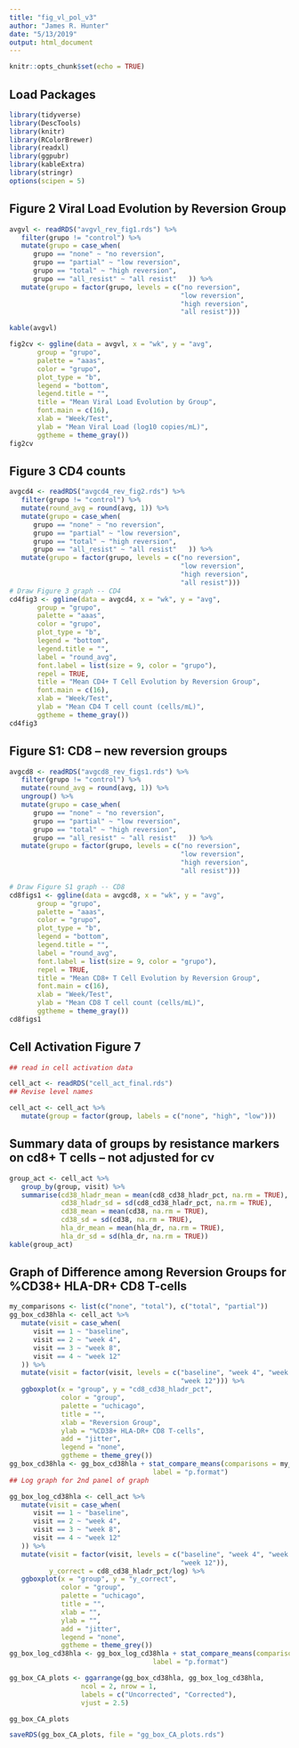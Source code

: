 ```yaml
---
title: "fig_vl_pol_v3"
author: "James R. Hunter"
date: "5/13/2019"
output: html_document
---
```


```r
knitr::opts_chunk$set(echo = TRUE)
```

## Load Packages

```r
library(tidyverse)
library(DescTools)
library(knitr)
library(RColorBrewer)
library(readxl)
library(ggpubr)
library(kableExtra)
library(stringr)
options(scipen = 5)
```

## Figure 2 Viral Load Evolution by Reversion Group 

```r
avgvl <- readRDS("avgvl_rev_fig1.rds") %>% 
   filter(grupo != "control") %>% 
   mutate(grupo = case_when(
      grupo == "none" ~ "no reversion",
      grupo == "partial" ~ "low reversion",
      grupo == "total" ~ "high reversion",
      grupo == "all_resist" ~ "all resist"   )) %>% 
   mutate(grupo = factor(grupo, levels = c("no reversion", 
                                           "low reversion",
                                           "high reversion",
                                           "all resist")))

kable(avgvl)

fig2cv <- ggline(data = avgvl, x = "wk", y = "avg", 
       group = "grupo", 
       palette = "aaas", 
       color = "grupo",
       plot_type = "b", 
       legend = "bottom",
       legend.title = "",
       title = "Mean Viral Load Evolution by Group", 
       font.main = c(16),
       xlab = "Week/Test", 
       ylab = "Mean Viral Load (log10 copies/mL)", 
       ggtheme = theme_gray())
fig2cv

```

## Figure 3 CD4 counts

```r
avgcd4 <- readRDS("avgcd4_rev_fig2.rds") %>% 
   filter(grupo != "control") %>% 
   mutate(round_avg = round(avg, 1)) %>% 
   mutate(grupo = case_when(
      grupo == "none" ~ "no reversion",
      grupo == "partial" ~ "low reversion",
      grupo == "total" ~ "high reversion",
      grupo == "all_resist" ~ "all resist"   )) %>% 
   mutate(grupo = factor(grupo, levels = c("no reversion", 
                                           "low reversion",
                                           "high reversion",
                                           "all resist")))
# Draw Figure 3 graph -- CD4
cd4fig3 <- ggline(data = avgcd4, x = "wk", y = "avg", 
       group = "grupo", 
       palette = "aaas", 
       color = "grupo",
       plot_type = "b", 
       legend = "bottom",
       legend.title = "",
       label = "round_avg",
       font.label = list(size = 9, color = "grupo"),
       repel = TRUE,
       title = "Mean CD4+ T Cell Evolution by Reversion Group", 
       font.main = c(16),
       xlab = "Week/Test", 
       ylab = "Mean CD4 T cell count (cells/mL)", 
       ggtheme = theme_gray())
cd4fig3
```

## Figure S1: CD8 -- new reversion groups


```r
avgcd8 <- readRDS("avgcd8_rev_figs1.rds") %>% 
   filter(grupo != "control") %>% 
   mutate(round_avg = round(avg, 1)) %>% 
   ungroup() %>% 
   mutate(grupo = case_when(
      grupo == "none" ~ "no reversion",
      grupo == "partial" ~ "low reversion",
      grupo == "total" ~ "high reversion",
      grupo == "all_resist" ~ "all resist"   )) %>% 
   mutate(grupo = factor(grupo, levels = c("no reversion", 
                                           "low reversion",
                                           "high reversion",
                                           "all resist")))

# Draw Figure S1 graph -- CD8
cd8figs1 <- ggline(data = avgcd8, x = "wk", y = "avg", 
       group = "grupo", 
       palette = "aaas", 
       color = "grupo",
       plot_type = "b", 
       legend = "bottom",
       legend.title = "",
       label = "round_avg",
       font.label = list(size = 9, color = "grupo"),
       repel = TRUE,
       title = "Mean CD8+ T Cell Evolution by Reversion Group", 
       font.main = c(16),
       xlab = "Week/Test", 
       ylab = "Mean CD8 T cell count (cells/mL)", 
       ggtheme = theme_gray())
cd8figs1

```

## Cell Activation Figure 7

```r
## read in cell activation data

cell_act <- readRDS("cell_act_final.rds")
## Revise level names

cell_act <- cell_act %>% 
   mutate(group = factor(group, labels = c("none", "high", "low")))
```

## Summary data of groups by resistance markers on cd8+ T cells -- not adjusted for cv

```r
group_act <- cell_act %>% 
   group_by(group, visit) %>% 
   summarise(cd38_hladr_mean = mean(cd8_cd38_hladr_pct, na.rm = TRUE),
             cd38_hladr_sd = sd(cd8_cd38_hladr_pct, na.rm = TRUE),
             cd38_mean = mean(cd38, na.rm = TRUE),
             cd38_sd = sd(cd38, na.rm = TRUE),
             hla_dr_mean = mean(hla_dr, na.rm = TRUE),
             hla_dr_sd = sd(hla_dr, na.rm = TRUE))
kable(group_act)
```

## Graph of Difference among Reversion Groups for %CD38+ HLA-DR+ CD8 T-cells

```r

my_comparisons <- list(c("none", "total"), c("total", "partial"))
gg_box_cd38hla <- cell_act %>% 
   mutate(visit = case_when(
      visit == 1 ~ "baseline",
      visit == 2 ~ "week 4",
      visit == 3 ~ "week 8",
      visit == 4 ~ "week 12"
   )) %>% 
   mutate(visit = factor(visit, levels = c("baseline", "week 4", "week 8", 
                                           "week 12"))) %>% 
   ggboxplot(x = "group", y = "cd8_cd38_hladr_pct",
             color = "group", 
             palette = "uchicago",
             title = "",
             xlab = "Reversion Group", 
             ylab = "%CD38+ HLA-DR+ CD8 T-cells",
             add = "jitter",
             legend = "none",
             ggtheme = theme_grey())
gg_box_cd38hla <- gg_box_cd38hla + stat_compare_means(comparisons = my_comparisons, 
                                    label = "p.format")
## Log graph for 2nd panel of graph

gg_box_log_cd38hla <- cell_act %>% 
   mutate(visit = case_when(
      visit == 1 ~ "baseline",
      visit == 2 ~ "week 4",
      visit == 3 ~ "week 8",
      visit == 4 ~ "week 12"
   )) %>% 
   mutate(visit = factor(visit, levels = c("baseline", "week 4", "week 8", 
                                           "week 12")),
          y_correct = cd8_cd38_hladr_pct/log) %>% 
   ggboxplot(x = "group", y = "y_correct",
             color = "group", 
             palette = "uchicago",
             title = "",
             xlab = "", 
             ylab = "",
             add = "jitter",
             legend = "none",
             ggtheme = theme_grey())
gg_box_log_cd38hla <- gg_box_log_cd38hla + stat_compare_means(comparisons = my_comparisons, 
                                    label = "p.format")

gg_box_CA_plots <- ggarrange(gg_box_cd38hla, gg_box_log_cd38hla,  
                  ncol = 2, nrow = 1,
                  labels = c("Uncorrected", "Corrected"),
                  vjust = 2.5)

gg_box_CA_plots

saveRDS(gg_box_CA_plots, file = "gg_box_CA_plots.rds")
```

